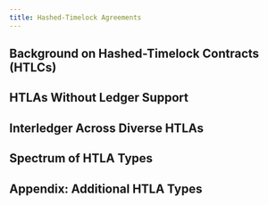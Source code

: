 ```yaml
---
title: Hashed-Timelock Agreements
---
```



<Rfc source="https://raw.githubusercontent.com/interledger/rfcs/main/0022-hashed-timelock-agreements/0022-hashed-timelock-agreements.md">

## Background on Hashed-Timelock Contracts (HTLCs)

## HTLAs Without Ledger Support

## Interledger Across Diverse HTLAs

## Spectrum of HTLA Types

## Appendix: Additional HTLA Types

</Rfc>
